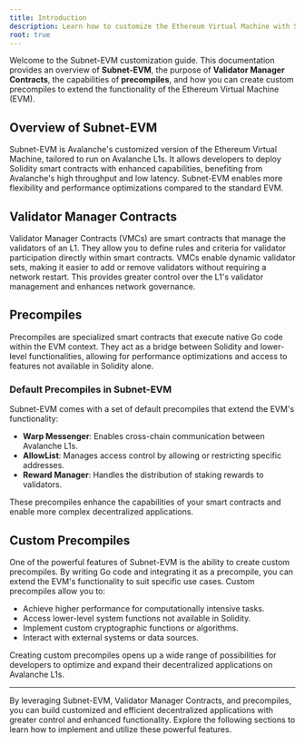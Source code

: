 ```yaml
---
title: Introduction
description: Learn how to customize the Ethereum Virtual Machine with Subnet-EVM and Precompiles.
root: true
---
```


Welcome to the Subnet-EVM customization guide. This documentation provides an overview of **Subnet-EVM**, the purpose of **Validator Manager Contracts**, the capabilities of **precompiles**, and how you can create custom precompiles to extend the functionality of the Ethereum Virtual Machine (EVM).

## Overview of Subnet-EVM

Subnet-EVM is Avalanche's customized version of the Ethereum Virtual Machine, tailored to run on Avalanche L1s. It allows developers to deploy Solidity smart contracts with enhanced capabilities, benefiting from Avalanche's high throughput and low latency. Subnet-EVM enables more flexibility and performance optimizations compared to the standard EVM.

## Validator Manager Contracts

Validator Manager Contracts (VMCs) are smart contracts that manage the validators of an L1. They allow you to define rules and criteria for validator participation directly within smart contracts. VMCs enable dynamic validator sets, making it easier to add or remove validators without requiring a network restart. This provides greater control over the L1's validator management and enhances network governance.

## Precompiles

Precompiles are specialized smart contracts that execute native Go code within the EVM context. They act as a bridge between Solidity and lower-level functionalities, allowing for performance optimizations and access to features not available in Solidity alone.

### Default Precompiles in Subnet-EVM

Subnet-EVM comes with a set of default precompiles that extend the EVM's functionality:

- **Warp Messenger**: Enables cross-chain communication between Avalanche L1s.
- **AllowList**: Manages access control by allowing or restricting specific addresses.
- **Reward Manager**: Handles the distribution of staking rewards to validators.

These precompiles enhance the capabilities of your smart contracts and enable more complex decentralized applications.

## Custom Precompiles

One of the powerful features of Subnet-EVM is the ability to create custom precompiles. By writing Go code and integrating it as a precompile, you can extend the EVM's functionality to suit specific use cases. Custom precompiles allow you to:

- Achieve higher performance for computationally intensive tasks.
- Access lower-level system functions not available in Solidity.
- Implement custom cryptographic functions or algorithms.
- Interact with external systems or data sources.

Creating custom precompiles opens up a wide range of possibilities for developers to optimize and expand their decentralized applications on Avalanche L1s.

---

By leveraging Subnet-EVM, Validator Manager Contracts, and precompiles, you can build customized and efficient decentralized applications with greater control and enhanced functionality. Explore the following sections to learn how to implement and utilize these powerful features.
